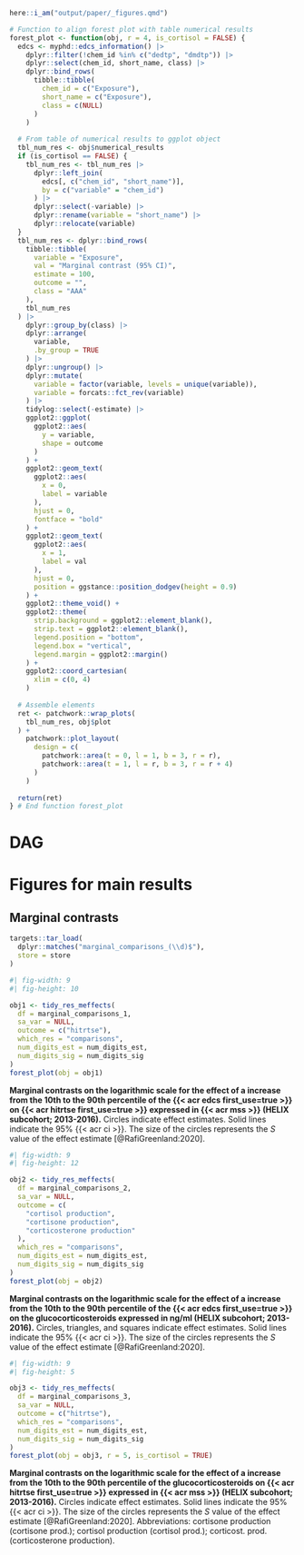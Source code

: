 <!-- title: "Figures" -->

<!-- format: -->
<!--   docx: -->
<!--     reference-doc: reference_document.docx -->
<!--   pdf: -->
<!--     pdf-engine: lualatex -->
<!--     number-sections: true -->
<!--     toc: false -->
<!--     include-in-header: -->
<!--       text: | -->
<!--         \usepackage{lineno} -->
<!--         \usepackage{rotating} -->
<!--         \usepackage{float} -->
<!--         \usepackage{typearea} -->
<!--     include-before-body: -->
<!--       text: | -->
<!--         \linenumbers -->

<!-- link-citations: true -->
<!-- linkcolor: blue -->

<!-- editor_options: -->
<!--   chunk_output_type: console -->

<!-- execute: -->
<!--   echo: false -->
<!--   warning: false -->
<!--   error: false -->
<!--   message: false -->

```r
here::i_am("output/paper/_figures.qmd")
```

```r
# Function to align forest plot with table numerical results
forest_plot <- function(obj, r = 4, is_cortisol = FALSE) {
  edcs <- myphd::edcs_information() |>
    dplyr::filter(!chem_id %in% c("dedtp", "dmdtp")) |>
    dplyr::select(chem_id, short_name, class) |>
    dplyr::bind_rows(
      tibble::tibble(
        chem_id = c("Exposure"),
        short_name = c("Exposure"),
        class = c(NULL)
      )
    )
  
  # From table of numerical results to ggplot object
  tbl_num_res <- obj$numerical_results
  if (is_cortisol == FALSE) {
    tbl_num_res <- tbl_num_res |>
      dplyr::left_join(
        edcs[, c("chem_id", "short_name")],
        by = c("variable" = "chem_id")
      ) |>
      dplyr::select(-variable) |>
      dplyr::rename(variable = "short_name") |>
      dplyr::relocate(variable)
  }
  tbl_num_res <- dplyr::bind_rows(
    tibble::tibble(
      variable = "Exposure",
      val = "Marginal contrast (95% CI)",
      estimate = 100,
      outcome = "",
      class = "AAA"
    ),
    tbl_num_res
  ) |>
    dplyr::group_by(class) |>
    dplyr::arrange(
      variable,
      .by_group = TRUE
    ) |>
    dplyr::ungroup() |>
    dplyr::mutate(
      variable = factor(variable, levels = unique(variable)),
      variable = forcats::fct_rev(variable)
    ) |>
    tidylog::select(-estimate) |>
    ggplot2::ggplot(
      ggplot2::aes(
        y = variable,
        shape = outcome
      )
    ) +
    ggplot2::geom_text(
      ggplot2::aes(
        x = 0,
        label = variable
      ),
      hjust = 0,
      fontface = "bold"
    ) +
    ggplot2::geom_text(
      ggplot2::aes(
        x = 1,
        label = val
      ),
      hjust = 0,
      position = ggstance::position_dodgev(height = 0.9)
    ) +
    ggplot2::theme_void() +
    ggplot2::theme(
      strip.background = ggplot2::element_blank(),
      strip.text = ggplot2::element_blank(),
      legend.position = "bottom",
      legend.box = "vertical",
      legend.margin = ggplot2::margin()
    ) +
    ggplot2::coord_cartesian(
      xlim = c(0, 4)
    )
  
  # Assemble elements
  ret <- patchwork::wrap_plots(
    tbl_num_res, obj$plot
  ) +
    patchwork::plot_layout(
      design = c(
        patchwork::area(t = 0, l = 1, b = 3, r = r),
        patchwork::area(t = 1, l = r, b = 3, r = r + 4)
      )
    )
  
  return(ret)
} # End function forest_plot
```

# DAG

# Figures for main results

## Marginal contrasts

```r
targets::tar_load(
  dplyr::matches("marginal_comparisons_(\\d)$"),
  store = store
)
```

::: {#fig-marginal-1}
```r
#| fig-width: 9
#| fig-height: 10

obj1 <- tidy_res_meffects(
  df = marginal_comparisons_1,
  sa_var = NULL,
  outcome = c("hitrtse"),
  which_res = "comparisons",
  num_digits_est = num_digits_est,
  num_digits_sig = num_digits_sig
)
forest_plot(obj = obj1)
```
**Marginal contrasts on the logarithmic scale for the effect of a increase from the 10th to the 90th percentile of the {{< acr edcs first_use=true >}} on {{< acr hitrtse first_use=true >}} expressed in {{< acr mss >}} (HELIX subcohort; 2013-2016).** 
Circles indicate effect estimates. Solid lines indicate the $95\%$ {{< acr ci >}}. The size of the circles represents the *S* value of the effect estimate [@RafiGreenland:2020].
:::

::: {#fig-marginal-2}
```r
#| fig-width: 9
#| fig-height: 12

obj2 <- tidy_res_meffects(
  df = marginal_comparisons_2,
  sa_var = NULL,
  outcome = c(
    "cortisol production",
    "cortisone production",
    "corticosterone production"
  ),
  which_res = "comparisons",
  num_digits_est = num_digits_est,
  num_digits_sig = num_digits_sig
)
forest_plot(obj = obj2)
```
**Marginal contrasts on the logarithmic scale for the effect of a increase from the 10th to the 90th percentile of the {{< acr edcs first_use=true >}} on the glucocorticosteroids expressed in ng/ml (HELIX subcohort; 2013-2016).** 
Circles, triangles, and squares indicate effect estimates. Solid lines indicate the $95\%$ {{< acr ci >}}. The size of the circles represents the *S* value of the effect estimate [@RafiGreenland:2020].
:::

::: {#fig-marginal-3}
```r
#| fig-width: 9
#| fig-height: 5

obj3 <- tidy_res_meffects(
  df = marginal_comparisons_3,
  sa_var = NULL,
  outcome = c("hitrtse"),
  which_res = "comparisons",
  num_digits_est = num_digits_est,
  num_digits_sig = num_digits_sig
)
forest_plot(obj = obj3, r = 5, is_cortisol = TRUE)
```
**Marginal contrasts on the logarithmic scale for the effect of a increase from the 10th to the 90th percentile of the glucocorticosteroids on {{< acr hitrtse first_use=true >}} expressed in {{< acr mss >}} (HELIX subcohort; 2013-2016).** 
Circles indicate effect estimates. Solid lines indicate the $95\%$ {{< acr ci >}}. The size of the circles represents the *S* value of the effect estimate [@RafiGreenland:2020]. Abbreviations: cortisone production (cortisone prod.); cortisol production (cortisol prod.); corticost. prod. (corticosterone production).
:::

